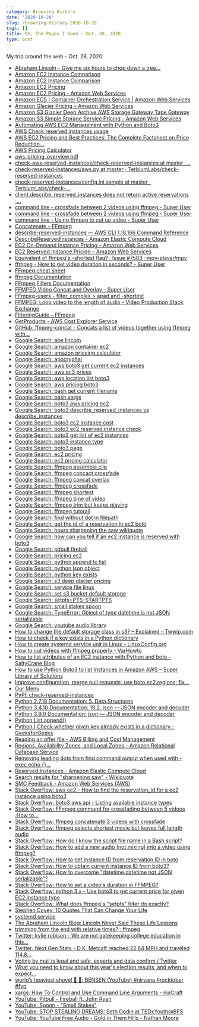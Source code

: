 ```yaml
---
category: Browsing History
date: '2020-10-28'
slug: /browsing-history-2020-10-28
tags: []
title: Oh, The Pages I Goed ~ Oct. 28, 2020
type: post
---
```



My trip around the web - Oct. 28, 2020

- [Abraham Lincoln - Give me six hours to chop down a tree...](https://www.brainyquote.com/quotes/abraham_lincoln_109275)
- [Amazon EC2 Instance Comparison](https://www.ec2instances.info/)
- [Amazon EC2 Instance Comparison](https://www.ec2instances.info/?reserved_term=yrTerm1Standard.partialUpfront)
- [Amazon EC2 Pricing](https://www.amazonaws.cn/en/ec2/pricing/)
- [Amazon EC2 Pricing - Amazon Web Services](https://aws.amazon.com/ec2/pricing/)
- [Amazon ECS | Container Orchestration Service | Amazon Web Services](https://aws.amazon.com/ecs/?whats-new-cards.sort-by=item.additionalFields.postDateTime&whats-new-cards.sort-order=desc&ecs-blogs.sort-by=item.additionalFields.createdDate&ecs-blogs.sort-order=desc)
- [Amazon Glacier Pricing – Amazon Web Services](https://aws.amazon.com/glacier/pricing/)
- [Amazon S3 Glacier Deep Archive AWS Storage Gateway Tape Gateway](https://aws.amazon.com/about-aws/whats-new/2019/03/S3-glacier-deep-archive/)
- [Amazon S3 Simple Storage Service Pricing - Amazon Web Services](https://aws.amazon.com/s3/pricing/?nc=sn&loc=4)
- [Automating AWS EC2 Management with Python and Boto3](https://stackabuse.com/automating-aws-ec2-management-with-python-and-boto3/)
- [AWS Check reserved instances usage](https://gist.github.com/burdandrei/f52a463245ebb57f1a57d1ecb3d8bd3d)
- [AWS EC2 Pricing and Best Practices: The Complete Factsheet on Price Reduction...](https://medium.com/@nutanix/aws-ec2-pricing-and-best-practices-the-complete-factsheet-on-price-reduction-and-cost-optimization-33ab9ddccbfd)
- [AWS Pricing Calculator](https://calculator.aws/#/)
- [aws_pricing_overview.pdf](https://d1.awsstatic.com/whitepapers/aws_pricing_overview.pdf)
- [check-aws-reserved-instances/check-reserved-instances at master ·...](https://github.com/timonwong/check-aws-reserved-instances/blob/master/check-reserved-instances)
- [check-reserved-instances/aws.py at master · TerbiumLabs/check-reserved-instances](https://github.com/TerbiumLabs/check-reserved-instances/blob/master/src/check_reserved_instances/aws.py)
- [check-reserved-instances/config.ini.sample at master · TerbiumLabs/check-...](https://github.com/TerbiumLabs/check-reserved-instances/blob/master/config.ini.sample)
- [client.describe_reserved_instances does not return active reservations ·...](https://github.com/boto/boto3/issues/926)
- [command line - crossfade between 2 videos using ffmpeg - Super User](https://superuser.com/questions/778762/crossfade-between-2-videos-using-ffmpeg)
- [command line - crossfade between 2 videos using ffmpeg - Super User](https://superuser.com/questions/778762/crossfade-between-2-videos-using-ffmpeg/778967#778967)
- [command line - Using ffmpeg to cut up video - Super User](https://superuser.com/questions/138331/using-ffmpeg-to-cut-up-video)
- [Concatenate – FFmpeg](https://trac.ffmpeg.org/wiki/Concatenate)
- [describe-reserved-instances — AWS CLI 1.18.166 Command Reference](https://docs.aws.amazon.com/cli/latest/reference/ec2/describe-reserved-instances.html)
- [DescribeReservedInstances - Amazon Elastic Compute Cloud](https://docs.aws.amazon.com/AWSEC2/latest/APIReference/API_DescribeReservedInstances.html)
- [EC2 On-Demand Instance Pricing – Amazon Web Services](https://aws.amazon.com/ec2/pricing/on-demand/)
- [EC2 Reserved Instance Pricing – Amazon Web Services](https://aws.amazon.com/ec2/pricing/reserved-instances/pricing/)
- [Equivalent of ffmpeg's -shortest flag? · Issue #7583 · mpv-player/mpv](https://github.com/mpv-player/mpv/issues/7583)
- [ffmpeg - How to get video duration in seconds? - Super User](https://superuser.com/questions/650291/how-to-get-video-duration-in-seconds)
- [FFmpeg cheat sheet](https://gist.github.com/steven2358/ba153c642fe2bb1e47485962df07c730)
- [ffmpeg Documentation](https://ffmpeg.org/ffmpeg.html)
- [FFmpeg Filters Documentation](https://ffmpeg.org/ffmpeg-filters.html#setpts_002c-asetpts)
- [FFMPEG Video Concat and Overlay - Super User](https://superuser.com/questions/890612/ffmpeg-video-concat-and-overlay)
- [FFmpeg-users - filter_complex > apad and -shortest](http://www.ffmpeg-archive.org/filter-complex-gt-apad-and-shortest-td4687558.html)
- [FFMPEG: Loop video to the length of audio - Video Production Stack Exchange](https://video.stackexchange.com/questions/23390/ffmpeg-loop-video-to-the-length-of-audio)
- [FilteringGuide – FFmpeg](https://trac.ffmpeg.org/wiki/FilteringGuide)
- [GetProducts - AWS Cost Explorer Service](https://docs.aws.amazon.com/aws-cost-management/latest/APIReference/API_pricing_GetProducts.html)
- [GitHub: ffmpeg-concat - Concats a list of videos together using ffmpeg with...](https://github.com/transitive-bullshit/ffmpeg-concat)
- [Google Search: abe lincoln](https://www.google.com/search?client=safari&rls=en&q=abe+lincoln&ie=UTF-8&oe=UTF-8)
- [Google Search: amazon container ec2](https://www.google.com/search?client=safari&rls=en&q=amazon+container+ec2&ie=UTF-8&oe=UTF-8)
- [Google Search: amazon priceing calculator](https://www.google.com/search?client=safari&rls=en&q=amazon+priceing+calculator&ie=UTF-8&oe=UTF-8)
- [Google Search: apocryphal](https://www.google.com/search?newwindow=1&client=safari&rls=en&q=apocryphal&spell=1&sa=X&ved=2ahUKEwibmfrKsdfsAhUMwFkKHT5NBiAQBSgAegQIARAp&biw=1172&bih=689)
- [Google Search: aws boto3 get current ec2 instances](https://www.google.com/search?newwindow=1&client=safari&rls=en&ei=JPaZX8amE_HL5gKy7Iu4BQ&q=aws+boto3+get+current+ec2+instances&oq=aws+boto3+get+current+ec&gs_lcp=CgZwc3ktYWIQAxgAMggIIRAWEB0QHjIICCEQFhAdEB46BwgAEEcQsAM6BQgAEMkDOgIIADoGCAAQFhAeUJgNWIoSYMsaaAFwAHgAgAFoiAGTApIBAzIuMZgBAKABAaoBB2d3cy13aXrIAQjAAQE&sclient=psy-ab)
- [Google Search: aws ec3 prices](https://www.google.com/search?client=safari&rls=en&q=aws+ec3+prices&ie=UTF-8&oe=UTF-8)
- [Google Search: aws location list boto3](https://www.google.com/search?newwindow=1&client=safari&rls=en&ei=XfKZX-yyII3l5gLTqaL4BA&q=aws+location+list+boto3&oq=aws+location+list+boto3&gs_lcp=CgZwc3ktYWIQAzIICCEQFhAdEB46BwgAEEcQsAM6CQgAEMkDEBYQHjoGCAAQFhAeUKknWMQvYMUyaAFwAHgAgAGGAYgBsQWSAQMyLjSYAQCgAQGqAQdnd3Mtd2l6yAEIwAEB&sclient=psy-ab&ved=0ahUKEwis1c7TrNjsAhWNslkKHdOUCE8Q4dUDCAw&uact=5)
- [Google Search: aws pricing boto3](https://www.google.com/search?client=safari&rls=en&q=aws+pricing+boto3&ie=UTF-8&oe=UTF-8)
- [Google Search: bash get current filename](https://www.google.com/search?client=safari&rls=en&q=bash+get+current+filename&ie=UTF-8&oe=UTF-8)
- [Google Search: bash xargs](https://www.google.com/search?client=safari&rls=en&q=bash+xargs&ie=UTF-8&oe=UTF-8)
- [Google Search: boto3 aws pricing ec2](https://www.google.com/search?client=safari&rls=en&q=boto3+aws+pricing+ec2&ie=UTF-8&oe=UTF-8)
- [Google Search: boto3 describe_reserved_instances vs describe_instances](https://www.google.com/search?newwindow=1&client=safari&rls=en&ei=TAeaX5LQN8zZ5gLiq5-gBQ&q=boto3+describe_reserved_instances+vs+describe_instances&oq=boto3+describe_reserved_instances+vs+describe_instances&gs_lcp=CgZwc3ktYWIQAzIFCAAQzQIyBQgAEM0CMgUIABDNAjIFCAAQzQIyBQgAEM0COgcIABBHELADUIaSAVjsowFg06kBaAJwAHgAgAGhAYgBuAWSAQMwLjWYAQCgAQGqAQdnd3Mtd2l6yAEIwAEB&sclient=psy-ab&ved=0ahUKEwiSppXPwNjsAhXMrFkKHeLVB1QQ4dUDCAw&uact=5)
- [Google Search: boto3 ec2 instance cost](https://www.google.com/search?client=safari&rls=en&q=boto3+ec2+instance+cost&ie=UTF-8&oe=UTF-8)
- [Google Search: boto3 ec2 reserved instance check](https://www.google.com/search?client=safari&rls=en&q=boto3+ec2+reserved+instance+check&ie=UTF-8&oe=UTF-8)
- [Google Search: boto3 get list of ec2 instances](https://www.google.com/search?client=safari&rls=en&q=boto3+get+list+of+ec2+instances&ie=UTF-8&oe=UTF-8)
- [Google Search: boto3 instance type](https://www.google.com/search?client=safari&rls=en&q=boto3+instance+type&ie=UTF-8&oe=UTF-8)
- [Google Search: boto3 page](https://www.google.com/search?client=safari&rls=en&q=boto3+page&ie=UTF-8&oe=UTF-8)
- [Google Search: ec2 pricing](https://www.google.com/search?client=safari&rls=en&q=ec2+pricing&ie=UTF-8&oe=UTF-8)
- [Google Search: ec2 pricing calculator](https://www.google.com/search?client=safari&rls=en&q=ec2+pricing+calculator&ie=UTF-8&oe=UTF-8)
- [Google Search: ffmpeg assemble clip](https://www.google.com/search?client=safari&rls=en&q=ffmpeg+assemble+clip&ie=UTF-8&oe=UTF-8)
- [Google Search: ffmpeg concact crossfade](https://www.google.com/search?client=safari&rls=en&q=ffmpeg+concact+crossfade&ie=UTF-8&oe=UTF-8)
- [Google Search: ffmpeg concat overlay](https://www.google.com/search?client=safari&rls=en&q=ffmpeg+concat+overlay&ie=UTF-8&oe=UTF-8)
- [Google Search: ffmpeg crossfade](https://www.google.com/search?client=safari&rls=en&q=ffmpeg+crossfade&ie=UTF-8&oe=UTF-8)
- [Google Search: ffmpeg shortest](https://www.google.com/search?client=safari&rls=en&q=ffmpeg+shortest&ie=UTF-8&oe=UTF-8)
- [Google Search: ffmpeg time of video](https://www.google.com/search?client=safari&rls=en&q=ffmpeg+time+of+video&ie=UTF-8&oe=UTF-8)
- [Google Search: ffmpeg trim but keeps playing](https://www.google.com/search?client=safari&rls=en&q=ffmpeg+trim+but+keeps+playing&ie=UTF-8&oe=UTF-8)
- [Google Search: ffmpeg tutorail](https://www.google.com/search?client=safari&rls=en&q=ffmpeg+tutorail&ie=UTF-8&oe=UTF-8)
- [Google Search: find without dot in filepath](https://www.google.com/search?client=safari&rls=en&q=find+without+dot+in+filepath&ie=UTF-8&oe=UTF-8)
- [Google Search: get the id of a reservation in ec2 boto](https://www.google.com/search?client=safari&rls=en&q=get+the+id+of+a+reservation+in+ec2+boto&ie=UTF-8&oe=UTF-8)
- [Google Search: hours sharpening the saw wikiquote](https://www.google.com/search?newwindow=1&client=safari&rls=en&ei=uHCZX6mwFMbG5gL03o3wAQ&q=hours+sharpening+the+saw+wikiquote&oq=hours+sharpening+the+saw+wikiquote&gs_lcp=CgZwc3ktYWIQAzoHCAAQRxCwA1CGGViGGWDbGmgCcAB4AIABS4gBS5IBATGYAQCgAQGqAQdnd3Mtd2l6yAEIwAEB&sclient=psy-ab&ved=0ahUKEwip7OKBsdfsAhVGo1kKHXRvAx4Q4dUDCAw&uact=5)
- [Google Search: how can you tell if an ec2 instance is reserved with boto3](https://www.google.com/search?client=safari&rls=en&q=how+can+you+tell+if+an+ec2+instance+is+reserved+with+boto3&ie=UTF-8&oe=UTF-8)
- [Google Search: pitbull fireball](https://www.google.com/search?client=safari&rls=en&q=pitbull+fireball&ie=UTF-8&oe=UTF-8)
- [Google Search: pricing ec2](https://www.google.com/search?client=safari&rls=en&q=pricing+ec2&ie=UTF-8&oe=UTF-8)
- [Google Search: python append to list](https://www.google.com/search?client=safari&rls=en&q=python+append+to+list&ie=UTF-8&oe=UTF-8)
- [Google Search: python json object](https://www.google.com/search?client=safari&rls=en&q=python+json+object&ie=UTF-8&oe=UTF-8)
- [Google Search: python key exists](https://www.google.com/search?client=safari&rls=en&q=python+key+exists&ie=UTF-8&oe=UTF-8)
- [Google Search: s3 deep glacier pricing](https://www.google.com/search?newwindow=1&client=safari&rls=en&ei=DYqZX-PRENCK5wKA-bDoCQ&q=s3+deep+glacier+pricing&oq=s3+deep+glacier+pricing&gs_lcp=CgZwc3ktYWIQAzICCAAyBggAEAUQHjIGCAAQCBAeMgYIABAIEB4yBggAEAgQHjoHCAAQRxCwAzoECAAQDToICAAQCBAHEB46CAgAEAcQBRAeUOgrWPIuYIg2aAFwAHgAgAGJAYgBsgSSAQMxLjSYAQCgAQGqAQdnd3Mtd2l6yAEIwAEB&sclient=psy-ab&ved=0ahUKEwijjISWydfsAhVQxVkKHYA8DJ0Q4dUDCAw&uact=5)
- [Google Search: service file linux](https://www.google.com/search?client=safari&rls=en&q=service+file+linux&ie=UTF-8&oe=UTF-8)
- [Google Search: set s3 bucket default storage](https://www.google.com/search?client=safari&rls=en&q=set+s3+bucket+default+storage&ie=UTF-8&oe=UTF-8)
- [Google Search: setpts=PTS-STARTPTS](https://www.google.com/search?client=safari&rls=en&q=setpts=PTS-STARTPTS&ie=UTF-8&oe=UTF-8)
- [Google Search: small stakes spoon](https://www.google.com/search?client=safari&rls=en&q=small+stakes+spoon&ie=UTF-8&oe=UTF-8)
- [Google Search: TypeError: Object of type datetime is not JSON serializable](https://www.google.com/search?client=safari&rls=en&q=TypeError:+Object+of+type+datetime+is+not+JSON+serializable&ie=UTF-8&oe=UTF-8)
- [Google Search: youtube audio library](https://www.google.com/search?client=safari&rls=en&q=youtube+audio+library&ie=UTF-8&oe=UTF-8)
- [How to change the default storage class in s3? – Explained – Twwip.com](https://twwip.com/2019/12/15/how-to-change-the-default-storage-class-in-s3-explained/)
- [How to check if a key exists in a Python dictionary](https://www.educative.io/edpresso/how-to-check-if-a-key-exists-in-a-python-dictionary)
- [How to create systemd service unit in Linux - LinuxConfig.org](https://linuxconfig.org/how-to-create-systemd-service-unit-in-linux)
- [How to cut videos with ffmpeg properly - VarHowto](https://varhowto.com/cut-videos-ffmpeg/)
- [How to list attributes of an EC2 instance with Python and boto - SaltyCrane Blog](https://www.saltycrane.com/blog/2010/03/how-list-attributes-ec2-instance-python-and-boto/)
- [How to use Python Boto3 to list Instances in Amazon AWS – Super Library of Solutions](https://www.slsmk.com/how-to-use-python-boto3-to-list-instances-in-amazon-aws/)
- [Improve configuration, merge pull requests; use boto.ec2.regions; fix...](https://github.com/epheph/ec2-check-reserved-instances/pull/5)
- [Our Menu](https://cantinalouie.com/cantina-louie-menu/our-menu)
- [PyPI: check-reserved-instances](https://pypi.org/project/check-reserved-instances/)
- [Python 2.7.18 Documentation: 5. Data Structures](https://docs.python.org/2/tutorial/datastructures.html)
- [Python 3.4.10 Documentation: 19.2. json — JSON encoder and decoder](https://docs.python.org/3.4/library/json.html)
- [Python 3.9.0 Documentation: json — JSON encoder and decoder](https://docs.python.org/3/library/json.html)
- [Python List append()](https://www.programiz.com/python-programming/methods/list/append)
- [Python | Check whether given key already exists in a dictionary - GeeksforGeeks](https://www.geeksforgeeks.org/python-check-whether-given-key-already-exists-in-a-dictionary/)
- [Reading an offer file - AWS Billing and Cost Management](https://docs.aws.amazon.com/awsaccountbilling/latest/aboutv2/reading-an-offer.html#pps-defs)
- [Regions, Availability Zones, and Local Zones - Amazon Relational Database Service](https://docs.aws.amazon.com/AmazonRDS/latest/UserGuide/Concepts.RegionsAndAvailabilityZones.html)
- [Removing leading dots from find command output when used with -exec echo {}...](https://unix.stackexchange.com/questions/331696/removing-leading-dots-from-find-command-output-when-used-with-exec-echo-opti/537241)
- [Reserved Instances - Amazon Elastic Compute Cloud](https://docs.aws.amazon.com/AWSEC2/latest/UserGuide/ec2-reserved-instances.html)
- [Search results for "sharpening saw" - Wikiquote](https://en.wikiquote.org/w/index.php?search=sharpening+saw&title=Special%3ASearch&go=Go&ns0=1)
- [SMC Feedback - Amazon Web Services (AWS)](https://aws.amazon.com/calculator/smc-feedback-form/)
- [Stack Overflow: aws ec2 - How to find the reservation_id for a ec2 instance using boto3](https://stackoverflow.com/questions/36488089/how-to-find-the-reservation-id-for-a-ec2-instance-using-boto3)
- [Stack Overflow: boto3 aws api - Listing available instance types](https://stackoverflow.com/questions/33120348/boto3-aws-api-listing-available-instance-types)
- [Stack Overflow: FFmpeg command for crossfading between 5 videos .How to...](https://stackoverflow.com/questions/37783044/ffmpeg-command-for-crossfading-between-5-videos-how-to-manage-setpts-pts-startp)
- [Stack Overflow: ffmpeg concatenate 3 videos with crossfade](https://stackoverflow.com/questions/41562467/ffmpeg-concatenate-3-videos-with-crossfade)
- [Stack Overflow: ffmpeg selects shortest movie but leaves full length audio](https://stackoverflow.com/questions/33330279/ffmpeg-selects-shortest-movie-but-leaves-full-length-audio)
- [Stack Overflow: How do I know the script file name in a Bash script?](https://stackoverflow.com/questions/192319/how-do-i-know-the-script-file-name-in-a-bash-script)
- [Stack Overflow: How to add a new audio (not mixing) into a video using ffmpeg?](https://stackoverflow.com/questions/11779490/how-to-add-a-new-audio-not-mixing-into-a-video-using-ffmpeg)
- [Stack Overflow: How to get instance ID from reservation ID in boto](https://stackoverflow.com/questions/17159773/how-to-get-instance-id-from-reservation-id-in-boto)
- [Stack Overflow: How to obtain current instance ID from boto3?](https://stackoverflow.com/questions/33301880/how-to-obtain-current-instance-id-from-boto3/33307704)
- [Stack Overflow: How to overcome "datetime.datetime not JSON serializable"?](https://stackoverflow.com/questions/11875770/how-to-overcome-datetime-datetime-not-json-serializable/36142844#36142844)
- [Stack Overflow: How to set a video's duration in FFMPEG?](https://stackoverflow.com/questions/6896490/how-to-set-a-videos-duration-in-ffmpeg/6896542)
- [Stack Overflow: python 3.x - Use boto3 to get current price for given EC2 instance type](https://stackoverflow.com/questions/51673667/use-boto3-to-get-current-price-for-given-ec2-instance-type)
- [Stack Overflow: What does ffmpeg's "setpts" filter do exactly?](https://stackoverflow.com/questions/58261344/what-does-ffmpegs-setpts-filter-do-exactly)
- [Stephen Covey: 10 Quotes That Can Change Your Life](https://www.forbes.com/sites/kevinkruse/2012/07/16/the-7-habits/#2460c7c139c6)
- [systemd.service](https://www.freedesktop.org/software/systemd/man/systemd.service.html)
- [The Abraham Lincoln Blog: Lincoln Never Said These Life Lessons](http://abrahamlincolnblog.blogspot.com/2010/05/lincoln-never-said-these-life-lessons.html)
- [trimming from the end with relative times? : ffmpeg](https://www.reddit.com/r/ffmpeg/comments/crt3hl/trimming_from_the_end_with_relative_times/)
- [Twitter: kylie robison - We are not gatekeeping college education in this...](https://twitter.com/kylie_robison/status/1321533226377039873)
- [Twitter: Next Gen Stats - D.K. Metcalf reached 22.64 MPH and traveled 114.8...](https://twitter.com/nextgenstats/status/1320537210475683840?s=21)
- [Voting by mail is legal and safe, experts and data confirm / Twitter](https://twitter.com/i/events/1306326582017945601)
- [What you need to know about this year's election results, and when to expect...](https://twitter.com/i/events/1317156656891846661)
- [world’s heaviest shovel 🤣 🎥: BENSEN (YouTube) #nirvana #rocktober #fyp](https://www.tiktok.com/@joyofrex/video/6878432867404336389?_d=secCgsIARCbDRgBIAIoARI%2BCjwLXpQfmSfalIE3iFPemlnU%2BUVAsdohSwUC3f4yiEg4N%2BdGZA7guDuQaP8XKABPw%2Fa1E8TCQv8wRSSiE3AaAA%3D%3D&language=en&preview_pb=0&sec_user_id=MS4wLjABAAAAK0QSpeIqu8W2SOsonJ64PTmHu7G6aNoGTFGHmSO58E7_9fnbz6wjCbpXC-KNr-jc&share_app_name=musically&share_item_id=6878432867404336389&share_link_id=fbcf7dda-1719-4a7c-9a75-c891b2ad4d13&timestamp=1603891111&u_code=ddh4jb090b0fa9&user_id=6853761379376546821&utm_campaign=client_share&utm_medium=android&utm_source=copy&source=h5_m)
- [xargs: How To Control and Use Command Line Arguments - nixCraft](https://www.cyberciti.biz/faq/linux-unix-bsd-xargs-construct-argument-lists-utility/)
- [YouTube: Pitbull - Fireball ft. John Ryan ](https://www.youtube.com/watch?v=HMqgVXSvwGo)
- [YouTube: Spoon - "Small Stakes" ](https://www.youtube.com/watch?v=x8nF8L5Fgzc)
- [YouTube: STOP STEALING DREAMS: Seth Godin at TEDxYouth@BFS](https://www.youtube.com/watch?v=sXpbONjV1Jc)
- [YouTube: YouTube Free Audio - Gold in Them Hills - Nathan Moore](https://www.youtube.com/watch?v=dYidxJ_gKd8)